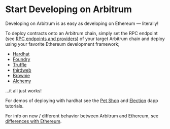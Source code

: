 # Start Developing on Arbitrum

Developing on Arbitrum is as easy as developing on Ethereum — literally!

To deploy contracts onto an Arbitrum chain, simply set the RPC endpoint (see [RPC endpoints and providers](/node-running/node-providers.mdx#rpc-endpoints)) of your target Arbitrum chain and deploy using your favorite Ethereum development framework;

- [Hardhat](https://hardhat.org/)
- [Foundry](https://github.com/foundry-rs/foundry)
- [Truffle](https://trufflesuite.com/)
- [thirdweb](https://portal.thirdweb.com/)
- [Brownie](https://eth-brownie.readthedocs.io/en/stable/)
- [Alchemy](https://docs.alchemy.com/reference/alchemy-sdk-quickstart)

...it all just works!

For demos of deploying with hardhat see the [Pet Shop](https://github.com/OffchainLabs/arbitrum-tutorials/tree/master/packages/demo-dapp-pet-shop) and [Election](https://github.com/OffchainLabs/arbitrum-tutorials/tree/master/packages/demo-dapp-election) dapp tutorials.

For info on new / different behavior between Arbitrum and Ethereum, see [differences with Ethereum](/arbitrum-ethereum-differences.mdx).
